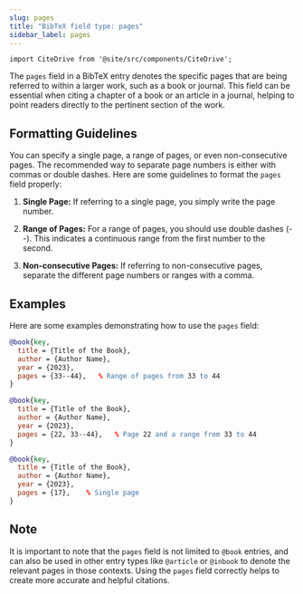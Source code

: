 ```yaml
---
slug: pages
title: "BibTeX field type: pages"
sidebar_label: pages
---
```


```mdx-code-block
import CiteDrive from '@site/src/components/CiteDrive';
```

The `pages` field in a BibTeX entry denotes the specific pages that are being referred to within a larger work, such as a book or journal. This field can be essential when citing a chapter of a book or an article in a journal, helping to point readers directly to the pertinent section of the work.

<CiteDrive />

## Formatting Guidelines

You can specify a single page, a range of pages, or even non-consecutive pages. The recommended way to separate page numbers is either with commas or double dashes. Here are some guidelines to format the `pages` field properly:

1. **Single Page:** If referring to a single page, you simply write the page number.
    
2. **Range of Pages:** For a range of pages, you should use double dashes (--). This indicates a continuous range from the first number to the second.
    
3. **Non-consecutive Pages:** If referring to non-consecutive pages, separate the different page numbers or ranges with a comma.
    

## Examples

Here are some examples demonstrating how to use the `pages` field:

```bibtex
@book{key,
  title = {Title of the Book},
  author = {Author Name},
  year = {2023},
  pages = {33--44},   % Range of pages from 33 to 44
}
```


```bibtex
@book{key,
  title = {Title of the Book},
  author = {Author Name},
  year = {2023},
  pages = {22, 33--44},   % Page 22 and a range from 33 to 44
}
```

```bibtex
@book{key,
  title = {Title of the Book},
  author = {Author Name},
  year = {2023},
  pages = {17},    % Single page
}
```

## Note

It is important to note that the `pages` field is not limited to `@book` entries, and can also be used in other entry types like `@article` or `@inbook` to denote the relevant pages in those contexts. Using the `pages` field correctly helps to create more accurate and helpful citations.